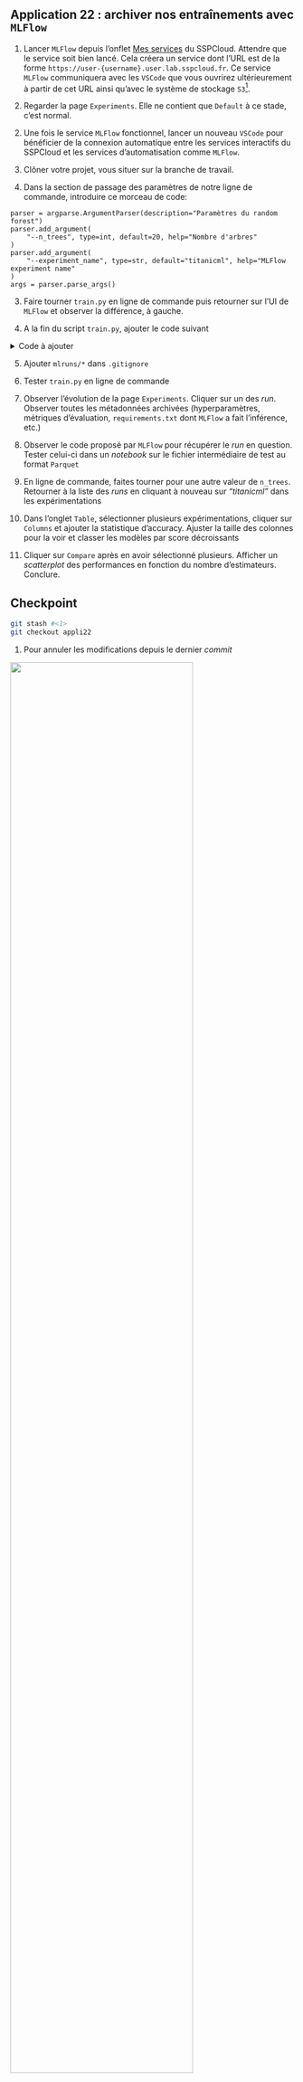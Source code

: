 ::: {.application}
## Application 22 : archiver nos entraînements avec `MLFlow`

1. Lancer `MLFlow` depuis l'onflet [Mes services](https://datalab.sspcloud.fr/catalog/automation) du SSPCloud.
Attendre que le service soit bien lancé.
Cela créera un service dont l'URL est de la forme `https://user-{username}.user.lab.sspcloud.fr`. Ce service `MLFlow` communiquera avec les `VSCode` que vous
ouvrirez ultérieurement à partir de cet URL ainsi qu'avec le système de stockage `S3`[^tokenMLFlow].

1. Regarder la page `Experiments`. Elle ne contient que `Default` à ce stade, c'est normal.

[^tokenMLFlow]: Par conséquent, `MLFLow` bénéficie de l'injection automatique des _tokens_
pour pouvoir lire/écrire sur S3. Ces jetons ont la même durée avant expiration que ceux
de vos services interactifs `VSCode`. Il faut donc, par défaut, supprimer et rouvrir un service `MLFLow`
régulièrement. La manière d'éviter cela
est de créer des _service account_ sur [https://minio-console.lab.sspcloud.fr/](https://minio-console.lab.sspcloud.fr/login)
et de les renseigner sur [la page](https://datalab.sspcloud.fr/project-settings/s3-configs).


2. Une fois le service `MLFlow` fonctionnel,
lancer un nouveau `VSCode` pour bénéficier de la connexion
automatique entre les services interactifs du SSPCloud et les services d'automatisation comme `MLFlow`.

1. Clôner votre projet, vous situer sur la branche de travail.

2. Dans la section de passage des paramètres de notre ligne de commande, introduire ce morceau de code:

```.python
parser = argparse.ArgumentParser(description="Paramètres du random forest")
parser.add_argument(
    "--n_trees", type=int, default=20, help="Nombre d'arbres"
)
parser.add_argument(
    "--experiment_name", type=str, default="titanicml", help="MLFlow experiment name"
)
args = parser.parse_args()
```

3. Faire tourner `train.py` en ligne de commande puis retourner sur l'UI de `MLFlow`
et observer la différence, à gauche.

4. A la fin du script `train.py`, ajouter le code suivant

<details>
<summary>
Code à ajouter
</summary>

```.python
# LOGGING IN MLFLOW -----------------

input_data_mlflow = mlflow.data.from_pandas(
    TrainingData, source=data_path, name="Raw dataset"
)
training_data_mlflow = mlflow.data.from_pandas(
    pd.concat([X_train, y_train]), source=data_path, name="Training data"
)


with mlflow.start_run():

    # Log datasets
    mlflow.log_input(input_data_mlflow, context="raw")
    mlflow.log_input(training_data_mlflow, context="raw")

    # Log parameters
    mlflow.log_param("n_trees", n_trees)
    mlflow.log_param("max_depth", MAX_DEPTH)
    mlflow.log_param("max_features", MAX_FEATURES)

    # Log best hyperparameters from GridSearchCV
    best_params = pipe_cross_validation.best_params_
    for param, value in best_params.items():
        mlflow.log_param(param, value)

    # Log metrics
    mlflow.log_metric("accuracy", score)

    # Log confusion matrix as an artifact
    matrix_path = "confusion_matrix.txt"
    with open(matrix_path, "w") as f:
        f.write(str(matrix))
    mlflow.log_artifact(matrix_path)

    # Log model
    mlflow.sklearn.log_model(pipe, "model")
```

</details>

5. Ajouter `mlruns/*` dans `.gitignore`

6. Tester `train.py` en ligne de commande

7. Observer l'évolution de la page `Experiments`. Cliquer sur un des _run_.
Observer toutes les métadonnées archivées (hyperparamètres, métriques d'évaluation, `requirements.txt` dont `MLFlow` a fait l'inférence, etc.)

1. Observer le code proposé par `MLFlow` pour récupérer le _run_ en question. Tester celui-ci dans un _notebook_ sur le fichier intermédiaire de test au format `Parquet`

2.  En ligne de commande, faites tourner pour une autre valeur de `n_trees`.  Retourner à la liste des _runs_ en cliquant à nouveau sur _"titanicml"_ dans les expérimentations

3.  Dans l'onglet `Table`, sélectionner plusieurs expérimentations, cliquer sur `Columns` et ajouter la statistique d'accuracy. Ajuster la taille des colonnes pour la voir et classer les modèles par score décroissants

4.  Cliquer sur `Compare` après en avoir sélectionné plusieurs. Afficher un _scatterplot_ des performances
en fonction du nombre d'estimateurs. Conclure.

:::


::: {.callout-caution collapse="true"}
## Checkpoint

```.bash
git stash #<1>
git checkout appli22
```
1. Pour annuler les modifications depuis le dernier _commit_


![](/checkpoint.jpg){width=80% fig-align="center"}

:::

